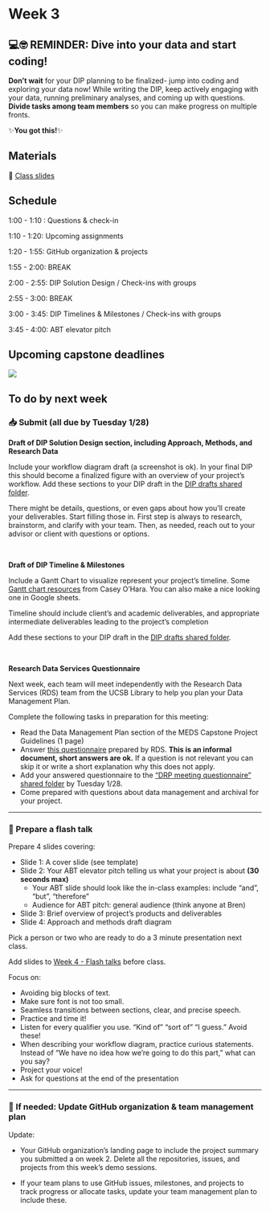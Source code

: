 # Week 3

::: {.callout-important icon=false}
## 💻🤓 REMINDER: Dive into your data and start coding!

**Don’t wait** for your DIP planning to be finalized- jump into coding and exploring your data now!
While writing the DIP, keep actively engaging with your data, running preliminary analyses, and coming up with questions.
**Divide tasks among team members** so you can make progress on multiple fronts.

✨**You got this!**✨
:::

## Materials

📕 [Class slides](https://docs.google.com/presentation/d/1aEMKe4IlfFPBV9JHwsRblpCS1DzMwgA8Fj4P3g3xyM4/edit?usp=sharing)


## Schedule

1:00 - 1:10 : Questions & check-in 

1:10 - 1:20: Upcoming assignments

1:20 - 1:55: GitHub organization & projects

1:55 - 2:00: BREAK

2:00 - 2:55: DIP Solution Design / Check-ins with groups

2:55 - 3:00: BREAK

3:00 - 3:45: DIP Timelines & Milestones / Check-ins with groups

3:45 - 4:00: ABT elevator pitch

## Upcoming capstone deadlines

![](/411a_winter/images/411a_2025_deadlines2.png)


## To do by next week

### 📥 Submit (all due by Tuesday 1/28)

**Draft of DIP Solution Design section, including Approach, Methods, and Research Data**

Include your workflow diagram draft (a screenshot is ok). In your final DIP this should become a finalized figure with an overview of your project’s workflow. Add these sections to your DIP draft in the [DIP drafts shared folder](https://drive.google.com/drive/folders/1rumSHeD2cVxZG86N3xuNZRPrS6nEm9Tr?usp=share_link).

There might be details, questions, or even gaps about how you’ll create your  deliverables. Start filling those in. First step is always to research, brainstorm, and clarify with your team. Then, as needed, reach out to your advisor or client with questions or options. 

<br>

**Draft of DIP Timeline & Milestones**

Include a Gantt Chart to visualize represent your project’s timeline. Some [Gantt chart resources](https://docs.google.com/document/d/1eIcWfopk3owdXdjkzbEmZRg3oObdQLvYprrEMxP0jIQ/edit?usp=sharing) from Casey O’Hara. You can also make a nice looking one in Google sheets.

Timeline should include client’s and academic deliverables, and appropriate intermediate deliverables leading to the project’s completion

Add these sections to your DIP draft in the [DIP drafts shared folder](https://drive.google.com/drive/folders/1rumSHeD2cVxZG86N3xuNZRPrS6nEm9Tr?usp=share_link).

<br>

**Research Data Services Questionnaire**

Next week, each team will meet independently with the Research Data Services (RDS) team from the UCSB Library to help you plan your Data Management Plan. 

Complete the following tasks in preparation for this meeting:

- Read the Data Management Plan section of the MEDS Capstone Project Guidelines (1 page)
- Answer [this questionnaire](https://docs.google.com/document/d/1dLV5RK3_sVuX-jbL0QaqaeFAa1JZ6cxo7nwfGUWjX7s/edit?usp=sharing) prepared by RDS. **This is an informal document, short answers are ok.** If a question is not relevant you can skip it or write a short explanation why this does not apply. 
- Add your answered questionnaire to the [“DRP meeting questionnaire” shared folder](https://drive.google.com/drive/folders/1CqMWOcWt8zDM_8GDVnVS0dKYNoNcbm2n?usp=share_link) by Tuesday 1/28.
- Come prepared with questions about data management and archival for your project.

***

### 💬 Prepare a flash talk


Prepare 4 slides covering:

- Slide 1: A cover slide (see template)
- Slide 2: Your ABT elevator pitch telling us what your project is about **(30 seconds max)**
    - Your ABT slide should look like the in-class examples: include "and", "but", "therefore"
    - Audience for ABT pitch: general audience (think anyone at Bren)

- Slide 3: Brief overview of project’s products and deliverables
- Slide 4:  Approach and methods draft diagram

Pick a person or two who are ready to do a 3 minute presentation next class.

Add slides to [Week 4 - Flash talks](https://drive.google.com/drive/folders/1a448sn7WctgC9nMvm0MkIWNPA6AIlVdV?usp=share_link) before class.

Focus on: 

- Avoiding big blocks of text. 
- Make sure font is not too small.
- Seamless transitions between sections, clear, and precise speech.
- Practice and time it! 
- Listen for every qualifier you use. “Kind of” “sort of” “I guess.” Avoid these!
- When describing your workflow diagram, practice curious statements. Instead of “We have no idea how we’re going to do this part,” what can you say? 
- Project your voice!
- Ask for questions at the end of the presentation


*** 

### 📝 If needed: Update GitHub organization & team management plan

Update: 

- Your GitHub organization’s landing page to include the project summary you submitted a on week 2. Delete all the repositories, issues, and projects from this week's demo sessions.

- If your team plans to use GitHub issues, milestones, and projects to track progress or allocate tasks, update your team management plan to include these.
